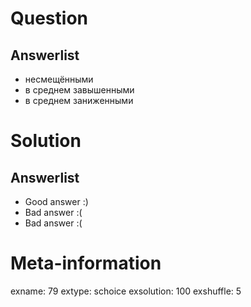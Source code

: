 Question
========


Answerlist
----------
*  несмещёнными
*  в среднем завышенными
*  в среднем заниженными

Solution
========

Answerlist
----------
*  Good answer :)
*  Bad answer :(
*  Bad answer :(

Meta-information
================
exname: 79
extype: schoice
exsolution: 100
exshuffle: 5

